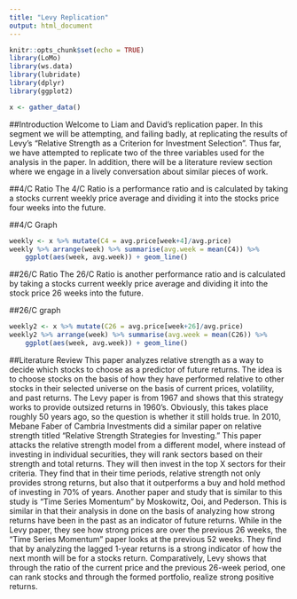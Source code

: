 ```yaml
---
title: "Levy Replication"
output: html_document
---
```


```r
knitr::opts_chunk$set(echo = TRUE)
library(LoMo)
library(ws.data)
library(lubridate)
library(dplyr)
library(ggplot2)
```


```r
x <- gather_data()
```

##Introduction
Welcome to Liam and David's replication paper. In this segment we will be attempting, and failing badly, at replicating the results of Levy's "Relative Strength as a Criterion for Investment Selection". Thus far, we have attempted to replicate two of the three variables used for the analysis in the paper. In addition, there will be a literature review section where we engage in a lively conversation about similar pieces of work. 


##4/C Ratio
The 4/C Ratio is a performance ratio and is calculated by taking a stocks current weekly price average and dividing it into the stocks price four weeks into the future. 

##4/C Graph
```r
weekly <- x %>% mutate(C4 = avg.price[week+4]/avg.price) 
weekly %>% arrange(week) %>% summarise(avg.week = mean(C4)) %>% 
    ggplot(aes(week, avg.week)) + geom_line()
```



##26/C Ratio
The 26/C Ratio is another performance ratio and is calculated by taking a stocks current weekly price average and dividing it into the stock price 26 weeks into the future. 

##26/C graph
```r
weekly2 <- x %>% mutate(C26 = avg.price[week+26]/avg.price)
weekly2 %>% arrange(week) %>% summarise(avg.week = mean(C26)) %>% 
    ggplot(aes(week, avg.week)) + geom_line()
```

##Literature Review
This paper analyzes relative strength as a way to decide which stocks to choose as a predictor of future returns.  The idea is to choose stocks on the basis of how they have performed relative to other stocks in their selected universe on the basis of current prices, volatility, and past returns.  The Levy paper is from 1967 and shows that this strategy works to provide outsized returns in 1960’s.  Obviously, this takes place roughly 50 years ago, so the question is whether it still holds true.  In 2010, Mebane Faber of Cambria Investments did a similar paper on relative strength titled “Relative Strength Strategies for Investing.”  This paper attacks the relative strength model from a different model, where instead of investing in individual securities, they will rank sectors based on their strength and total returns.  They will then invest in the top X sectors for their criteria.  They find that in their time periods, relative strength not only provides strong returns, but also that it outperforms a buy and hold method of investing in 70% of years.
	Another paper and study that is similar to this study is “Time Series Momentum” by Moskowitz, Ooi, and Pederson.  This is similar in that their analysis in done on the basis of analyzing how strong returns have been in the past as an indicator of future returns.  While in the Levy paper, they see how strong prices are over the previous 26 weeks, the “Time Series Momentum” paper looks at the previous 52 weeks.  They find that by analyzing the lagged 1-year returns is a strong indicator of how the next month will be for a stocks return.  Comparatively, Levy shows that through the ratio of the current price and the previous 26-week period, one can rank stocks and through the formed portfolio, realize strong positive returns.


